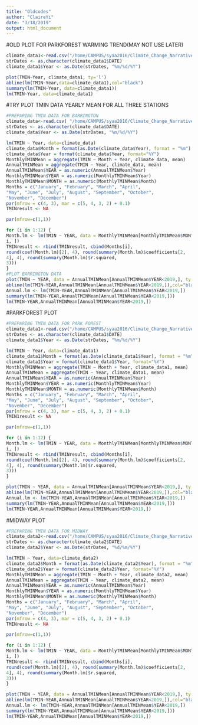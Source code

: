 ```yaml
---
title: "Oldcodes"
author: "ClaireYi"
date: "3/18/2019"
output: html_document
---
```

#OLD PLOT FOR PARKFOREST WARMING TREND(MAY NOT USE LATER)
```r
climate_data1<-read.csv("/home/CAMPUS/syaa2016/Climate_Change_Narratives/student_folders/Yi/ParkForest_climatedata_claireyi.csv")
strDates <- as.character(climate_data1$DATE)
climate_data1$Year <- as.Date(strDates, "%m/%d/%Y")

plot(TMIN~Year, climate_data1, ty='l')
abline(lm(TMIN~Year,data=climate_data1),col="black")
summary(lm(TMIN~Year, data=climate_data1))
lm(TMIN~Year, data=climate_data1)
```

#TRY PLOT TMIN DATA YEARLY MEAN FOR ALL THREE STATIONS
```r
#PREPARING TMIN DATA FOR BARRINGTON
climate_data<-read.csv( "/home/CAMPUS/syaa2016/Climate_Change_Narratives/student_folders/Yi/claireyi_climatedata_chicago.csv")
strDates <- as.character(climate_data$DATE)
climate_data$Year <- as.Date(strDates, "%m/%d/%Y")

lm(TMIN ~ Year, data=climate_data)
climate_data$Month = format(as.Date(climate_data$Year), format = "%m")
climate_data$Year = format(climate_data$Year, format="%Y")
MonthlyTMINMean = aggregate(TMIN ~ Month + Year, climate_data, mean)
AnnualTMINMean = aggregate(TMIN ~ Year, climate_data, mean)
AnnualTMINMean$YEAR = as.numeric(AnnualTMINMean$Year)
MonthlyTMINMean$YEAR = as.numeric(MonthlyTMINMean$Year)
MonthlyTMINMean$MONTH = as.numeric(MonthlyTMINMean$Month)
Months = c("January", "February", "March", "April",
"May", "June", "July", "August", "September", "October",
"November", "December")
par(mfrow = c(4, 3), mar = c(5, 4, 3, 2) + 0.1)
TMINresult <- NA

par(mfrow=c(1,1))

for (i in 1:12) {
Month.lm <- lm(TMIN ~ YEAR, data = MonthlyTMINMean[MonthlyTMINMean$MONTH ==
i, ])
TMINresult <- rbind(TMINresult, cbind(Months[i],
round(coef(Month.lm)[2], 4), round(summary(Month.lm)$coefficients[2,
4], 4), round(summary(Month.lm)$r.squared,
3)))
}
#PLOT BARRINGTON DATA
plot(TMIN ~ YEAR, data = AnnualTMINMean[AnnualTMINMean$YEAR<2019,], ty = "l", las = 1, xlim = c(1960, 2018), ylab = "Barrington Minimum Temperature (°C)", xlab= "Year")
abline(lm(TMIN~YEAR,AnnualTMINMean[AnnualTMINMean$YEAR<2019,]),col="black")
Annual.lm <- lm(TMIN~YEAR,AnnualTMINMean[AnnualTMINMean$YEAR<2019,])
summary(lm(TMIN~YEAR,AnnualTMINMean[AnnualTMINMean$YEAR<2019,]))
lm(TMIN~YEAR,AnnualTMINMean[AnnualTMINMean$YEAR<2019,])
```

#PARKFOREST PLOT
```r
#PREPARING TMIN DATA FOR PARK FOREST
climate_data1<-read.csv("/home/CAMPUS/syaa2016/Climate_Change_Narratives/student_folders/Yi/ParkForest_climatedata_claireyi.csv")
strDates <- as.character(climate_data1$DATE)
climate_data1$Year <- as.Date(strDates, "%m/%d/%Y")

lm(TMIN ~ Year, data=climate_data1)
climate_data1$Month = format(as.Date(climate_data1$Year), format = "%m")
climate_data1$Year = format(climate_data1$Year, format="%Y")
MonthlyTMINMean = aggregate(TMIN ~ Month + Year, climate_data1, mean)
AnnualTMINMean = aggregate(TMIN ~ Year, climate_data1, mean)
AnnualTMINMean$YEAR = as.numeric(AnnualTMINMean$Year)
MonthlyTMINMean$YEAR = as.numeric(MonthlyTMINMean$Year)
MonthlyTMINMean$MONTH = as.numeric(MonthlyTMINMean$Month)
Months = c("January", "February", "March", "April",
"May", "June", "July", "August", "September", "October",
"November", "December")
par(mfrow = c(4, 3), mar = c(5, 4, 3, 2) + 0.1)
TMIN1result <- NA

par(mfrow=c(1,1))

for (i in 1:12) {
Month.lm <- lm(TMIN ~ YEAR, data = MonthlyTMINMean[MonthlyTMINMean$MONTH ==
i, ])
TMINresult <- rbind(TMINresult, cbind(Months[i],
round(coef(Month.lm)[2], 4), round(summary(Month.lm)$coefficients[2,
4], 4), round(summary(Month.lm)$r.squared,
3)))
}

plot(TMIN ~ YEAR, data = AnnualTMINMean[AnnualTMINMean$YEAR<2019,], ty = "l", las = 1, xlim = c(1960, 2018), ylab = "Park Forest Minimum Temperature (°C)", xlab= "Year")
abline(lm(TMIN~YEAR,AnnualTMINMean[AnnualTMINMean$YEAR<2019,]),col="black")
Annual.lm <- lm(TMIN~YEAR,AnnualTMINMean[AnnualTMINMean$YEAR<2019,])
summary(lm(TMIN~YEAR,AnnualTMINMean[AnnualTMINMean$YEAR<2019,]))
lm(TMIN~YEAR,AnnualTMINMean[AnnualTMINMean$YEAR<2019,])
```

#MIDWAY PLOT
```r
#PREPARING TMIN DATA FOR MIDWAY
climate_data2<-read.csv("/home/CAMPUS/syaa2016/Climate_Change_Narratives/student_folders/Yi/climatedata_cliareyi_midway.csv")
strDates <- as.character(climate_data2$DATE)
climate_data2$Year <- as.Date(strDates, "%d/%m/%Y")

lm(TMIN ~ Year, data=climate_data2)
climate_data2$Month = format(as.Date(climate_data2$Year), format = "%m")
climate_data2$Year = format(climate_data2$Year, format="%Y")
MonthlyTMINMean = aggregate(TMIN ~ Month + Year, climate_data2, mean)
AnnualTMINMean = aggregate(TMIN ~ Year, climate_data2, mean)
AnnualTMINMean$YEAR = as.numeric(AnnualTMINMean$Year)
MonthlyTMINMean$YEAR = as.numeric(MonthlyTMINMean$Year)
MonthlyTMINMean$MONTH = as.numeric(MonthlyTMINMean$Month)
Months = c("January", "February", "March", "April",
"May", "June", "July", "August", "September", "October",
"November", "December")
par(mfrow = c(4, 3), mar = c(5, 4, 3, 2) + 0.1)
TMINresult <- NA

par(mfrow=c(1,1))

for (i in 1:12) {
Month.lm <- lm(TMIN ~ YEAR, data = MonthlyTMINMean[MonthlyTMINMean$MONTH ==
i, ])
TMINresult <- rbind(TMINresult, cbind(Months[i],
round(coef(Month.lm)[2], 4), round(summary(Month.lm)$coefficients[2,
4], 4), round(summary(Month.lm)$r.squared,
3)))
}

plot(TMIN ~ YEAR, data = AnnualTMINMean[AnnualTMINMean$YEAR<2019,], ty = "l", las = 1, xlim = c(1960, 2018), ylab = "Midway Airport Minimum Temperature (°C)", xlab= "Year")
abline(lm(TMIN~YEAR,AnnualTMINMean[AnnualTMINMean$YEAR<2019,]),col="black")
Annual.lm <- lm(TMIN~YEAR,AnnualTMINMean[AnnualTMINMean$YEAR<2019,])
summary(lm(TMIN~YEAR,AnnualTMINMean[AnnualTMINMean$YEAR<2019,]))
lm(TMIN~YEAR,AnnualTMINMean[AnnualTMINMean$YEAR<2019,])
```

